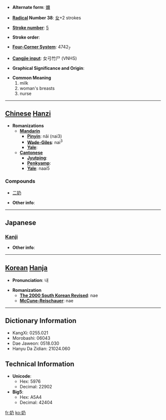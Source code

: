 * '''Alternate form''': [[嬭]]

* '''[[Wiktionary:Chinese radical index| Radical]] Number 38''': [[Wiktionary:Chinese radical index 女|女]]+2 strokes

* '''[[Wiktionary:Chinese total strokes index|Stroke number]]''': [[Wiktionary:Chinese total strokes index 5|5]]

* '''Stroke order''': 

* '''[[Wiktionary:Chinese four corner index|Four-Corner System]]''': 4742<sub>7</sub>

* '''[[Wiktionary:Chinese Cangjie index|Cangjie input]]''': 女弓竹尸 (VNHS)

* '''Graphical Significance and Origin''': 

* '''Common Meaning'''
*#milk
*# woman's breasts
*# nurse


----

== [[Chinese]] [[Hanzi]] ==

* '''Romanizations'''
** '''[[Mandarin]]'''
*** '''[[Pinyin]]''': nǎi (nai3)
*** '''[[Wade-Giles]]''': nai<sup>3</sup>
*** '''[[Yale]]''': 
** '''[[Cantonese]]'''
*** '''[[Jyutping]]''':
*** '''[[Penkyamp]]''': 
*** '''[[Yale]]''': naai5

===Compounds===
*[[二奶]]

* '''Other info''': 

----

==Japanese==
===[[Kanji]]===
{{kanji|on readings=[[だい]] (dai), [[ね]] (ne), [[ない]] (nai)
|kun readings=[[ちち]] (chichi), [[はぐくむ]] (hagukumu)
}}

* '''Other info''':  

----

== [[Korean]] [[Hanja]] ==

* '''Pronunciation''': 내

* '''Romanization'''
** '''[[The 2000 South Korean Revised Romanization|The 2000 South Korean Revised]]''': nae
** '''[[McCune-Reischauer]]''': nae

----

== Dictionary Information ==

* KangXi: 0255.021
* Morobashi: 06043
* Dae Jaweon: 0518.030
* Hanyu Da Zidian: 21024.060

== Technical Information ==

* '''Unicode''':
** Hex: 5976
** Decimal: 22902
* '''Big5''':
** Hex: A5A4
** Decimal: 42404

[[fr:奶]]
[[ko:奶]]